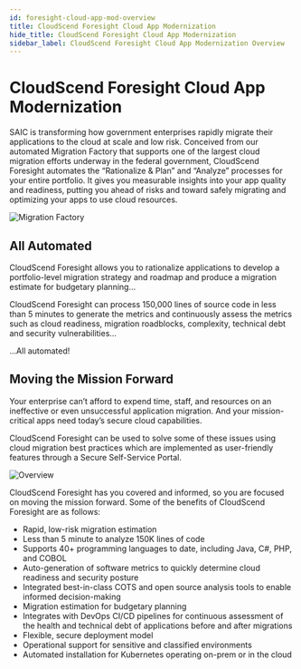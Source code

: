 ```yaml
---
id: foresight-cloud-app-mod-overview
title: CloudScend Foresight Cloud App Modernization
hide_title: CloudScend Foresight Cloud App Modernization
sidebar_label: CloudScend Foresight Cloud App Modernization Overview
---
```


# CloudScend Foresight Cloud App Modernization

SAIC is transforming how government enterprises rapidly migrate their applications to the cloud at scale and low risk. Conceived from our automated Migration Factory that supports one of the largest cloud migration efforts underway in the federal government, CloudScend Foresight automates the “Rationalize & Plan” and “Analyze” processes for your entire portfolio. It gives you measurable insights into your app quality and readiness, putting you ahead of risks and toward safely migrating and optimizing your apps to use cloud resources.

![Migration Factory](/img/MigrationFactory.png)

## All Automated

CloudScend Foresight allows you to rationalize applications to develop a portfolio-level migration strategy and roadmap and produce a migration estimate for budgetary planning…

CloudScend Foresight can process 150,000 lines of source code in less than 5 minutes to generate the metrics and continuously assess the metrics such as cloud readiness, migration roadblocks, complexity, technical debt and security vulnerabilities…

…All automated!

## Moving the Mission Forward

Your enterprise can’t afford to expend time, staff, and resources on an ineffective or even unsuccessful application migration. And your mission-critical apps need today’s secure cloud capabilities.

CloudScend Foresight can be used to solve some of these issues using cloud migration best practices which are implemented as user-friendly features through a Secure Self-Service Portal.

![Overview](/img/SageOverview.png)

CloudScend Foresight has you covered and informed, so you are focused on moving the mission forward. Some of the benefits of CloudScend Foresight are as follows:

- Rapid, low-risk migration estimation
- Less than 5 minute to analyze 150K lines of code
- Supports 40+ programming languages to date, including Java, C#, PHP, and COBOL
- Auto-generation of software metrics to quickly determine cloud readiness and security posture
- Integrated best-in-class COTS and open source analysis tools to enable informed decision-making
- Migration estimation for budgetary planning
- Integrates with DevOps CI/CD pipelines for continuous assessment of the health and technical debt of applications before and after migrations
- Flexible, secure deployment model
- Operational support for sensitive and classified environments
- Automated installation for Kubernetes operating on-prem or in the cloud
